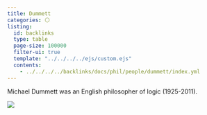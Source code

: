```yaml
---
title: Dummett
categories: ⚪
listing:
  id: backlinks
  type: table
  page-size: 100000
  filter-ui: true
  template: "../../../../ejs/custom.ejs"
  contents:
    - ../../../../backlinks/docs/phil/people/dummett/index.yml
---
```


Michael Dummett was an English philosopher of logic (1925-2011).

![](/images/headshots/dummett.jpeg)
